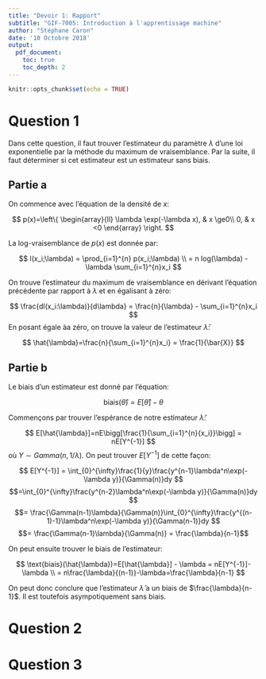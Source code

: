 ```yaml
---
title: "Devoir 1: Rapport"
subtitle: "GIF-7005: Introduction à l'apprentissage machine"
author: "Stéphane Caron"
date: '10 Octobre 2018'
output: 
  pdf_document:
    toc: true
    toc_depth: 2
---
```


```r
knitr::opts_chunk$set(echo = TRUE)
```

# Question 1

Dans cette question, il faut trouver l'estimateur du paramètre $\lambda$ d'une loi exponentielle par la méthode du maximum de vraisemblance. Par la suite, il faut déterminer si cet estimateur est un estimateur sans biais.

## Partie a

On commence avec l'équation de la densité de $x$:

$$
p(x)=\left\{
                \begin{array}{ll}
                  \lambda \exp(-\lambda x), & x \ge0\\
                  0, & x <0
                \end{array}
              \right.
$$

La log-vraisemblance de $p(x)$ est donnée par:

$$
l(x_i;\lambda) = \prod_{i=1}^{n} p(x_i;\lambda) \\ = n log(\lambda) - \lambda \sum_{i=1}^{n}x_i
$$

On trouve l'estimateur du maximum de vraisemblance en dérivant l'équation précédente par rapport à $\lambda$ et en égalisant à zéro:

$$
\frac{dl(x_i:\lambda)}{d\lambda} = \frac{n}{\lambda} - \sum_{i=1}^{n}x_i
$$
En posant égale àa zéro, on trouve la valeur de l'estimateur $\hat{\lambda}$:

$$
\hat{\lambda}=\frac{n}{\sum_{i=1}^{n}x_i} = \frac{1}{\bar{X}}
$$

## Partie b

Le biais d'un estimateur est donné par l'équation:

$$
\text{biais}(\hat{\theta})=E[\hat{\theta}] - \theta
$$

Commençons par trouver l'espérance de notre estimateur $\hat{\lambda}$:

$$
E[\hat{\lambda}]=nE\bigg[\frac{1}{\sum_{i=1}^{n}{x_i}}\bigg] = nE[Y^{-1}]
$$
où $Y \sim Gamma(n,1/\lambda)$. On peut trouver $E[Y^{-1}]$ de cette façon:

$$ E[Y^{-1}] = \int_{0}^{\infty}\frac{1}{y}\frac{y^{n-1}\lambda^n\exp(-\lambda y)}{\Gamma(n)}dy $$
$$=\int_{0}^{\infty}\frac{y^{n-2}\lambda^n\exp(-\lambda y)}{\Gamma(n)}dy $$
$$= \frac{\Gamma(n-1)\lambda}{\Gamma(n)}\int_{0}^{\infty}\frac{y^{(n-1)-1}\lambda^n\exp(-\lambda y)}{\Gamma(n-1)}dy $$
$$= \frac{\Gamma(n-1)\lambda}{\Gamma(n)} = \frac{\lambda}{n-1}$$

On peut ensuite trouver le biais de l'estimateur:

$$
\text{biais}(\hat{\lambda})=E[\hat{\lambda}] - \lambda = nE[Y^{-1}]-\lambda \\
= n\frac{\lambda}{(n-1)}-\lambda=\frac{\lambda}{n-1}
$$

On peut donc conclure que l'estimateur $\hat{\lambda}$ a un biais de $\frac{\lambda}{n-1}$. Il est toutefois asympotiquement sans biais.

# Question 2

# Question 3
